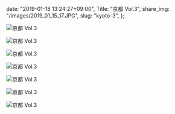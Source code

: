   date: "2019-01-18 13:24:27+09:00",
  Title: "京都 Vol.3",
  share_img: "/images/2019_01_15_17.JPG",
  slug: "kyoto-3",
};

![京都 Vol.3](/images/2019_01_15_17.JPG)

![京都 Vol.3](/images/2019_01_15_18.JPG)

![京都 Vol.3](/images/2019_01_15_19.JPG)

![京都 Vol.3](/images/2019_01_15_25.JPG)

![京都 Vol.3](/images/2019_01_15_26.JPG)

![京都 Vol.3](/images/2019_01_15_27.JPG)

![京都 Vol.3](/images/2019_01_15_28.JPG)
